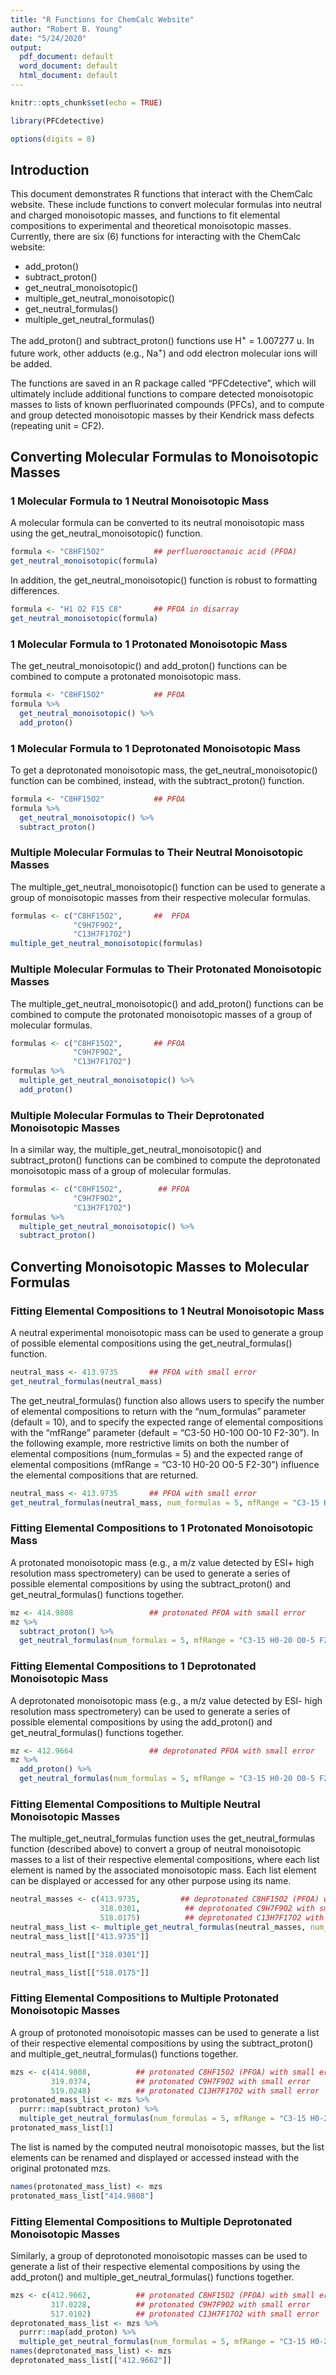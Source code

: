 ```yaml
---
title: "R Functions for ChemCalc Website"
author: "Robert B. Young"
date: "5/24/2020"
output:
  pdf_document: default
  word_document: default
  html_document: default
---
```


```r
knitr::opts_chunk$set(echo = TRUE)
```

```r
library(PFCdetective)
```

```r
options(digits = 8)
```




## Introduction

This document demonstrates R functions that interact with the ChemCalc website. These include functions to convert molecular formulas into neutral and charged monoisotopic masses, and functions to fit elemental compositions to experimental and theoretical monoisotopic masses. Currently, there are six (6) functions for interacting with the ChemCalc website:

* add_proton()
* subtract_proton()
* get_neutral_monoisotopic()
* multiple_get_neutral_monoisotopic()
* get_neutral_formulas()
* multiple_get_neutral_formulas()

The add_proton() and subtract_proton() functions use H^+^ = 1.007277 u. In future work, other adducts (e.g., Na^+^) and odd electron molecular ions will be added.

The functions are saved in an R package called "PFCdetective", which will ultimately include additional functions to compare detected monoisotopic masses to lists of known perfluorinated compounds (PFCs), and to compute and group detected monoisotopic masses by their Kendrick mass defects (repeating unit = CF2). 




## Converting Molecular Formulas to Monoisotopic Masses

### 1 Molecular Formula to 1 Neutral Monoisotopic Mass

A molecular formula can be converted to its neutral monoisotopic mass using the get_neutral_monoisotopic() function.

```r
formula <- "C8HF15O2"           ## perfluorooctanoic acid (PFOA)
get_neutral_monoisotopic(formula)
```

In addition, the get_neutral_monoisotopic() function is robust to formatting differences.

```r
formula <- "H1 O2 F15 C8"       ## PFOA in disarray
get_neutral_monoisotopic(formula)
```


### 1 Molecular Formula to 1 Protonated Monoisotopic Mass

The get_neutral_monoisotopic() and add_proton() functions can be combined to compute a protonated monoisotopic mass.

```r
formula <- "C8HF15O2"           ## PFOA
formula %>%
  get_neutral_monoisotopic() %>%
  add_proton()
```


### 1 Molecular Formula to 1 Deprotonated Monoisotopic Mass

To get a deprotonated monoisotopic mass, the get_neutral_monoisotopic() function can be combined, instead, with the subtract_proton() function.

```r
formula <- "C8HF15O2"           ## PFOA
formula %>%
  get_neutral_monoisotopic() %>%
  subtract_proton()
```


### Multiple Molecular Formulas to Their Neutral Monoisotopic Masses

The multiple_get_neutral_monoisotopic() function can be used to generate a group of monoisotopic masses from their respective molecular formulas.

```r
formulas <- c("C8HF15O2",       ##  PFOA
              "C9H7F9O2",
              "C13H7F17O2")
multiple_get_neutral_monoisotopic(formulas)
```


### Multiple Molecular Formulas to Their Protonated Monoisotopic Masses

The multiple_get_neutral_monoisotopic() and add_proton() functions can be combined to compute the protonated monoisotopic masses of a group of molecular formulas.

```r
formulas <- c("C8HF15O2",       ## PFOA
              "C9H7F9O2",
              "C13H7F17O2")
formulas %>%
  multiple_get_neutral_monoisotopic() %>%
  add_proton()
```


### Multiple Molecular Formulas to Their Deprotonated Monoisotopic Masses

In a similar way, the multiple_get_neutral_monoisotopic() and subtract_proton() functions can be combined to compute the deprotonated monoisotopic mass of a group of molecular formulas.

```r
formulas <- c("C8HF15O2",        ## PFOA
              "C9H7F9O2",
              "C13H7F17O2")
formulas %>%
  multiple_get_neutral_monoisotopic() %>%
  subtract_proton()
```




## Converting Monoisotopic Masses to Molecular Formulas

### Fitting Elemental Compositions to 1 Neutral Monoisotopic Mass

A neutral experimental monoisotopic mass can be used to generate a group of possible elemental compositions using the get_neutral_formulas() function.

```r
neutral_mass <- 413.9735       ## PFOA with small error
get_neutral_formulas(neutral_mass)
```

The get_neutral_formulas() function also allows users to specify the number of elemental compositions to return with the "num_formulas" parameter (default = 10), and to specify the expected range of elemental compositions with the "mfRange" parameter (default = "C3-50 H0-100 O0-10 F2-30"). In the following example, more restrictive limits on both the number of elemental compositions (num_formulas = 5) and the expected range of elemental compositions (mfRange = "C3-10 H0-20 O0-5 F2-30") influence the elemental compositions that are returned.

```r
neutral_mass <- 413.9735       ## PFOA with small error
get_neutral_formulas(neutral_mass, num_formulas = 5, mfRange = "C3-15 H0-20 O0-5 F2-30")
```


### Fitting Elemental Compositions to 1 Protonated Monoisotopic Mass

A protonated monoisotopic mass (e.g., a m/z value detected by ESI+ high resolution mass spectrometery) can be used to generate a series of possible elemental compositions by using the subtract_proton() and get_neutral_formulas() functions together.

```r
mz <- 414.9808                 ## protonated PFOA with small error
mz %>% 
  subtract_proton() %>% 
  get_neutral_formulas(num_formulas = 5, mfRange = "C3-15 H0-20 O0-5 F2-30")
```


### Fitting Elemental Compositions to 1 Deprotonated Monoisotopic Mass

A deprotonated monoisotopic mass (e.g., a m/z value detected by ESI- high resolution mass spectrometery) can be used to generate a series of possible elemental compositions by using the add_proton() and get_neutral_formulas() functions together.

```r
mz <- 412.9664                 ## deprotonated PFOA with small error
mz %>% 
  add_proton() %>% 
  get_neutral_formulas(num_formulas = 5, mfRange = "C3-15 H0-20 O0-5 F2-30")
```


### Fitting Elemental Compositions to Multiple Neutral Monoisotopic Masses

The multiple_get_neutral_formulas function uses the get_neutral_formulas function (described above) to convert a group of neutral monoisotopic masses to a list of their respective elemental compositions, where each list element is named by the associated monoisotopic mass. Each list element can be displayed or accessed for any other purpose using its name.

```r
neutral_masses <- c(413.9735,         ## deprotonated C8HF15O2 (PFOA) with small error
                    318.0301,          ## deprotonated C9H7F9O2 with small error
                    518.0175)          ## deprotonated C13H7F17O2 with small error 
neutral_mass_list <- multiple_get_neutral_formulas(neutral_masses, num_formulas = 5, mfRange = "C3-15 H0-20 O0-5 F2-30")
neutral_mass_list[["413.9735"]]
```

```r
neutral_mass_list[["318.0301"]]
```

```r
neutral_mass_list[["518.0175"]]
```


### Fitting Elemental Compositions to Multiple Protonated Monoisotopic Masses

A group of protonoted monoisotopic masses can be used to generate a list of their respective elemental compositions by using the subtract_proton() and multiple_get_neutral_formulas() functions together.

```r
mzs <- c(414.9808,          ## protonated C8HF15O2 (PFOA) with small error
         319.0374,          ## protonated C9H7F9O2 with small error
         519.0248)          ## protonated C13H7F17O2 with small error 
protonated_mass_list <- mzs %>%
  purrr::map(subtract_proton) %>%
  multiple_get_neutral_formulas(num_formulas = 5, mfRange = "C3-15 H0-20 O0-5 F2-30")
protonated_mass_list[1]
```

The list is named by the computed neutral monoisotopic masses, but the list elements can be renamed and displayed or accessed instead with the original protonated mzs.

```r
names(protonated_mass_list) <- mzs
protonated_mass_list["414.9808"]
```


### Fitting Elemental Compositions to Multiple Deprotonated Monoisotopic Masses

Similarly, a group of deprotonoted monoisotopic masses can be used to generate a list of their respective elemental compositions by using the add_proton() and multiple_get_neutral_formulas() functions together.

```r
mzs <- c(412.9662,          ## protonated C8HF15O2 (PFOA) with small error
         317.0228,          ## protonated C9H7F9O2 with small error
         517.0102)          ## protonated C13H7F17O2 with small error 
deprotonated_mass_list <- mzs %>%
  purrr::map(add_proton) %>%
  multiple_get_neutral_formulas(num_formulas = 5, mfRange = "C3-15 H0-20 O0-5 F2-30")
names(deprotonated_mass_list) <- mzs
deprotonated_mass_list[["412.9662"]]
```
